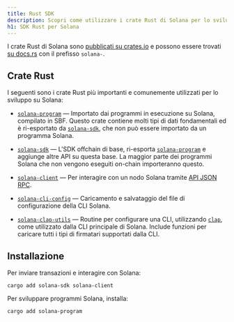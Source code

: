 ```yaml
---
title: Rust SDK
description: Scopri come utilizzare i crate Rust di Solana per lo sviluppo.
h1: SDK Rust per Solana
---
```


I crate Rust di Solana sono
[pubblicati su crates.io](https://crates.io/search?q=solana-) e possono essere
trovati [su docs.rs](https://docs.rs/releases/search?query=solana-) con il
prefisso `solana-`.

## Crate Rust

I seguenti sono i crate Rust più importanti e comunemente utilizzati per lo
sviluppo su Solana:

- [`solana-program`] &mdash; Importato dai programmi in esecuzione su Solana,
  compilato in SBF. Questo crate contiene molti tipi di dati fondamentali ed è
  ri-esportato da [`solana-sdk`], che non può essere importato da un programma
  Solana.

- [`solana-sdk`] &mdash; L'SDK offchain di base, ri-esporta [`solana-program`] e
  aggiunge altre API su questa base. La maggior parte dei programmi Solana che
  non vengono eseguiti on-chain importeranno questo.

- [`solana-client`] &mdash; Per interagire con un nodo Solana tramite
  [API JSON RPC](/docs/rpc).

- [`solana-cli-config`] &mdash; Caricamento e salvataggio del file di
  configurazione della CLI Solana.

- [`solana-clap-utils`] &mdash; Routine per configurare una CLI, utilizzando
  [`clap`], come utilizzato dalla CLI principale di Solana. Include funzioni per
  caricare tutti i tipi di firmatari supportati dalla CLI.

[`solana-program`]: https://docs.rs/solana-program
[`solana-sdk`]: https://docs.rs/solana-sdk
[`solana-client`]: https://docs.rs/solana-client
[`solana-cli-config`]: https://docs.rs/solana-cli-config
[`solana-clap-utils`]: https://docs.rs/solana-clap-utils
[`clap`]: https://docs.rs/clap

## Installazione

Per inviare transazioni e interagire con Solana:

```shell title="Terminal"
cargo add solana-sdk solana-client
```

Per sviluppare programmi Solana, installa:

```shell title="Terminal"
cargo add solana-program
```
